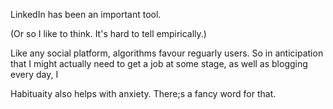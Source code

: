 LinkedIn has been an important tool.

(Or so I like to think. It's hard to tell empirically.)

Like any social platform, algorithms favour reguarly users. So in anticipation that I might actually
need to get a job at some stage, as well as blogging every day, I

Habituaity also helps with anxiety. There;s a fancy word for that.
